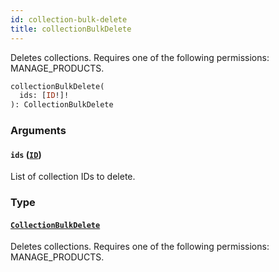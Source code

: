 ```yaml
---
id: collection-bulk-delete
title: collectionBulkDelete
---
```


Deletes collections. Requires one of the following permissions: MANAGE_PRODUCTS.

```graphql
collectionBulkDelete(
  ids: [ID!]!
): CollectionBulkDelete
```

### Arguments

#### `ids` ([`ID`](../../../developer/api-reference/scalars/id))

List of collection IDs to delete.

### Type

#### [`CollectionBulkDelete`](../../../developer/api-reference/objects/collection-bulk-delete)

Deletes collections. Requires one of the following permissions: MANAGE_PRODUCTS.
